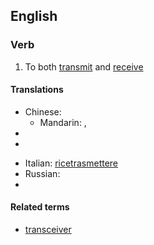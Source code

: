 ==English==

===Verb===
{{en-verb|transceiv|ing}}

# {{context|of a communications device}} To both [[transmit]] and [[receive]]

====Translations====
{{trans-top}}
* Chinese:
** Mandarin: {{t|zh|收發|sc=Hani}}, {{t|zh|收发|tr=shōufā|sc=Hani}}
* {{trreq|French}}
* {{trreq|German}}
{{trans-mid}}
* Italian: [[ricetrasmettere]]
* Russian: {{t|ru|передавать и получать|tr=peredavát’ i polučát’|sc=Cyrl}}
* {{trreq|Spanish}}
{{trans-bottom}}

====Related terms====
* [[transceiver]]